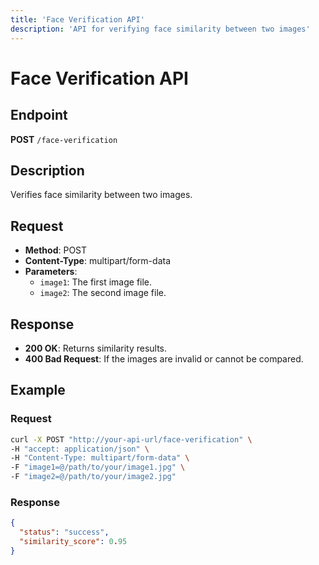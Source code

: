 ```yaml
---
title: 'Face Verification API'
description: 'API for verifying face similarity between two images'
---
```


# Face Verification API

## Endpoint

**POST** `/face-verification`

## Description

Verifies face similarity between two images.

## Request

- **Method**: POST
- **Content-Type**: multipart/form-data
- **Parameters**:
  - `image1`: The first image file.
  - `image2`: The second image file.

## Response

- **200 OK**: Returns similarity results.
- **400 Bad Request**: If the images are invalid or cannot be compared.

## Example

### Request

```bash
curl -X POST "http://your-api-url/face-verification" \
-H "accept: application/json" \
-H "Content-Type: multipart/form-data" \
-F "image1=@/path/to/your/image1.jpg" \
-F "image2=@/path/to/your/image2.jpg"
```

### Response

```json
{
  "status": "success",
  "similarity_score": 0.95
}
``` 